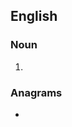 ==English==

===Noun===
{{en-noun}}

# {{alternative spelling of|smarty|lang=en}}

===Anagrams===
* {{anagrams|en|AIRMETs|Artemis|Reitsma|Ritsema|Stmarie|Ter Sami|imarets|maestri|maistre|mariets|masrite|mirates|misrate}}